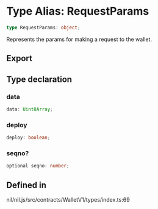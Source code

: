 # Type Alias: RequestParams

```ts
type RequestParams: object;
```

Represents the params for making a request to the wallet.

## Export

## Type declaration

### data

```ts
data: Uint8Array;
```

### deploy

```ts
deploy: boolean;
```

### seqno?

```ts
optional seqno: number;
```

## Defined in

nil/nil.js/src/contracts/WalletV1/types/index.ts:69
